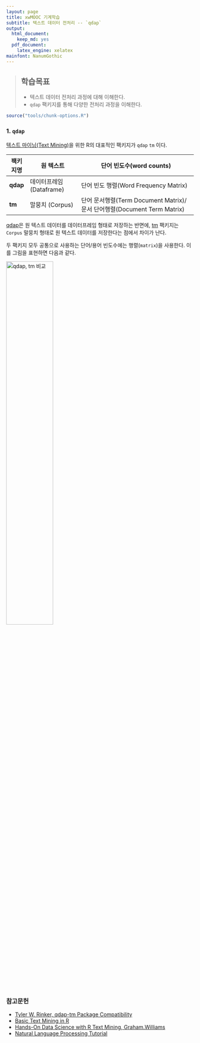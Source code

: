 ```yaml
---
layout: page
title: xwMOOC 기계학습
subtitle: 텍스트 데이터 전처리 -- `qdap`
output:
  html_document: 
    keep_md: yes
  pdf_document:
    latex_engine: xelatex
mainfont: NanumGothic
---
```

 
> ## 학습목표 {.objectives}
>
> * 텍스트 데이터 전처리 과정에 대해 이해한다.
> * `qdap` 팩키지를 통해 다양한 전처리 과정을 이해한다.


``` r
source("tools/chunk-options.R")
```

### 1. `qdap`

[텍스트 마이닝(Text Mining)](https://en.wikipedia.org/wiki/Text_mining)을 위한 R의 대표적인  팩키지가 `qdap` `tm` 이다.

| 팩키지명 |       원 텍스트         |       단어 빈도수(word counts)                          |
|----------|-------------------------|---------------------------------------------------------|
| **qdap** | 데이터프레임(Dataframe) |   단어 빈도 행렬(Word Frequency Matrix)                 |
| **tm**   | 말뭉치 (Corpus)         | 단어 문서행렬(Term Document Matrix)/문서 단어행렬(Document Term Matrix) |


[qdap](https://cran.r-project.org/web/packages/qdap/)은 원 텍스트 데이터를 데이터프레임 형태로 저장하는 반면에,
[tm](https://cran.r-project.org/web/packages/tm/) 팩키지는 `Corpus` 말뭉치 형태로 원 텍스트 데이터를 저장한다는 점에서 차이가 난다.

두 팩키지 모두 공통으로 사용하는 단어/용어 빈도수에는 행렬(`matrix`)을 사용한다. 이를 그림을 표현하면 다음과 같다.

<img src="fig/ml-text-qdap-tm-comp.png" alt="qdap, tm 비교" width="50%" />





### 참고문헌

* [Tyler W. Rinker, qdap-tm Package Compatibility](https://cran.r-project.org/web/packages/qdap/vignettes/tm_package_compatibility.pdf)
* [Basic Text Mining in R](https://rstudio-pubs-static.s3.amazonaws.com/31867_8236987cf0a8444e962ccd2aec46d9c3.html)
* [Hands-On Data Science with R Text Mining, Graham.Williams](http://onepager.togaware.com/TextMiningO.pdf)
* [Natural Language Processing Tutorial](http://www.vikparuchuri.com/blog/natural-language-processing-tutorial/)
